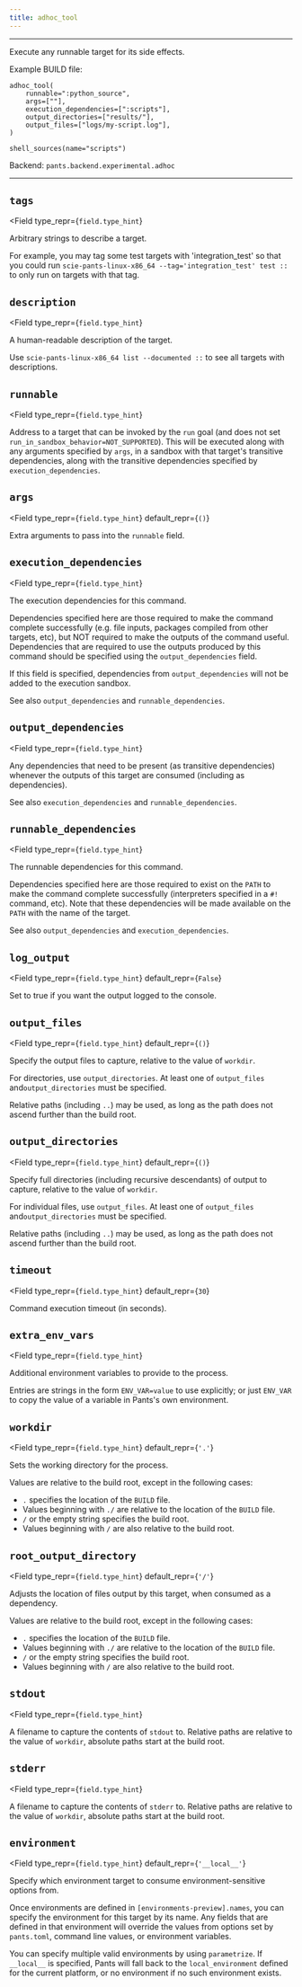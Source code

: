 ```yaml
---
title: adhoc_tool
---
```



---

Execute any runnable target for its side effects.

Example BUILD file:

```
adhoc_tool(
    runnable=":python_source",
    args=[""],
    execution_dependencies=[":scripts"],
    output_directories=["results/"],
    output_files=["logs/my-script.log"],
)

shell_sources(name="scripts")
```

Backend: <span className="color--primary">`pants.backend.experimental.adhoc`</span>

---

<span className={styles.options}>

## `tags`

<Field
    type_repr={`field.type_hint`}
>

Arbitrary strings to describe a target.

For example, you may tag some test targets with &#x27;integration_test&#x27; so that you could run `scie-pants-linux-x86_64 --tag='integration_test' test ::` to only run on targets with that tag.

</Field>

## `description`

<Field
    type_repr={`field.type_hint`}
>

A human-readable description of the target.

Use `scie-pants-linux-x86_64 list --documented ::` to see all targets with descriptions.

</Field>

## `runnable`

<Field
    type_repr={`field.type_hint`}
>

Address to a target that can be invoked by the `run` goal (and does not set `run_in_sandbox_behavior=NOT_SUPPORTED`). This will be executed along with any arguments specified by `args`, in a sandbox with that target&#x27;s transitive dependencies, along with the transitive dependencies specified by `execution_dependencies`.

</Field>

## `args`

<Field
    type_repr={`field.type_hint`}
    default_repr={`()`}
>

Extra arguments to pass into the `runnable` field.

</Field>

## `execution_dependencies`

<Field
    type_repr={`field.type_hint`}
>

The execution dependencies for this command.

Dependencies specified here are those required to make the command complete successfully (e.g. file inputs, packages compiled from other targets, etc), but NOT required to make the outputs of the command useful. Dependencies that are required to use the outputs produced by this command should be specified using the `output_dependencies` field.

If this field is specified, dependencies from `output_dependencies` will not be added to the execution sandbox.

See also `output_dependencies` and `runnable_dependencies`.

</Field>

## `output_dependencies`

<Field
    type_repr={`field.type_hint`}
>

Any dependencies that need to be present (as transitive dependencies) whenever the outputs of this target are consumed (including as dependencies).

See also `execution_dependencies` and `runnable_dependencies`.

</Field>

## `runnable_dependencies`

<Field
    type_repr={`field.type_hint`}
>

The runnable dependencies for this command.

Dependencies specified here are those required to exist on the `PATH` to make the command complete successfully (interpreters specified in a `#!` command, etc). Note that these dependencies will be made available on the `PATH` with the name of the target.

See also `output_dependencies` and `execution_dependencies`.

</Field>

## `log_output`

<Field
    type_repr={`field.type_hint`}
    default_repr={`False`}
>

Set to true if you want the output logged to the console.

</Field>

## `output_files`

<Field
    type_repr={`field.type_hint`}
    default_repr={`()`}
>

Specify the output files to capture, relative to the value of `workdir`.

For directories, use `output_directories`. At least one of `output_files` and`output_directories` must be specified.

Relative paths (including `..`) may be used, as long as the path does not ascend further than the build root.

</Field>

## `output_directories`

<Field
    type_repr={`field.type_hint`}
    default_repr={`()`}
>

Specify full directories (including recursive descendants) of output to capture, relative to the value of `workdir`.

For individual files, use `output_files`. At least one of `output_files` and`output_directories` must be specified.

Relative paths (including `..`) may be used, as long as the path does not ascend further than the build root.

</Field>

## `timeout`

<Field
    type_repr={`field.type_hint`}
    default_repr={`30`}
>

Command execution timeout (in seconds).

</Field>

## `extra_env_vars`

<Field
    type_repr={`field.type_hint`}
>

Additional environment variables to provide to the process.

Entries are strings in the form `ENV_VAR=value` to use explicitly; or just `ENV_VAR` to copy the value of a variable in Pants&#x27;s own environment.

</Field>

## `workdir`

<Field
    type_repr={`field.type_hint`}
    default_repr={`'.'`}
>

Sets the working directory for the process.

Values are relative to the build root, except in the following cases:

- `.` specifies the location of the `BUILD` file.
- Values beginning with `./` are relative to the location of the `BUILD` file.
- `/` or the empty string specifies the build root.
- Values beginning with `/` are also relative to the build root.

</Field>

## `root_output_directory`

<Field
    type_repr={`field.type_hint`}
    default_repr={`'/'`}
>

Adjusts the location of files output by this target, when consumed as a dependency.

Values are relative to the build root, except in the following cases:

- `.` specifies the location of the `BUILD` file.
- Values beginning with `./` are relative to the location of the `BUILD` file.
- `/` or the empty string specifies the build root.
- Values beginning with `/` are also relative to the build root.

</Field>

## `stdout`

<Field
    type_repr={`field.type_hint`}
>

A filename to capture the contents of `stdout` to. Relative paths are relative to the value of `workdir`, absolute paths start at the build root.

</Field>

## `stderr`

<Field
    type_repr={`field.type_hint`}
>

A filename to capture the contents of `stderr` to. Relative paths are relative to the value of `workdir`, absolute paths start at the build root.

</Field>

## `environment`

<Field
    type_repr={`field.type_hint`}
    default_repr={`'__local__'`}
>

Specify which environment target to consume environment-sensitive options from.

Once environments are defined in `[environments-preview].names`, you can specify the environment for this target by its name. Any fields that are defined in that environment will override the values from options set by `pants.toml`, command line values, or environment variables.

You can specify multiple valid environments by using `parametrize`. If `__local__` is specified, Pants will fall back to the `local_environment` defined for the current platform, or no environment if no such environment exists.

</Field>

</span>
